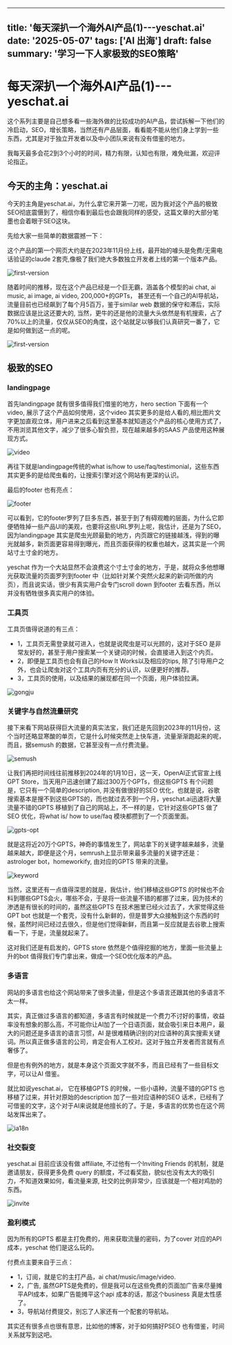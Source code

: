 
---
title: '每天深扒一个海外AI产品(1)---yeschat.ai'
date: '2025-05-07'
tags: ['AI 出海']
draft: false
summary: '学习一下人家极致的SEO策略'
---

# 每天深扒一个海外AI产品(1)---yeschat.ai


这个系列主要是自己想多看一些海外做的比较成功的AI产品，尝试拆解一下他们的冷启动，SEO，增长策略，当然还有产品层面，看看能不能从他们身上学到一些东西，尤其是对于独立开发者以及中小团队来说有没有借鉴的地方。

我每天最多会花2到3个小时的时间，精力有限，认知也有限，难免纰漏，欢迎评论指正。


## 今天的主角：yeschat.ai

今天的主角是yeschat.ai，为什么拿它来开第一刀呢，因为我对这个产品的极致SEO彻底震慑到了，相信你看到最后也会跟我同样的感受，这篇文章的大部分笔墨也会着眼于SEO这块。

先给大家一些简单的数据震撼一下：

这个产品的第一个网页大约是在2023年11月份上线，最开始的噱头是免费/无需电话验证的claude 2套壳,像极了我们绝大多数独立开发者上线的第一个版本产品。

![first-version](/static/images/01-yes-chat/claude2.png)

随着时间的推移，现在这个产品已经是一个巨无霸，涵盖各个模型的ai chat, ai music, ai image, ai video, 200,000+的GPTs， 甚至还有一个自己的AI导航站，流量目前也已经飙到了每个月5百万，鉴于similar web 数据的保守和滞后，实际数据应该是比这还要大的, 当然，更牛的还是他的流量大头依然是有机搜索，占了70%以上的流量，仅仅从SEO的角度，这个站就足以够我们认真研究一番了，它是如何做到这一点的呢。

![first-version](/static/images/01-yes-chat/now.png)


## 极致的SEO


### landingpage


首先landingpage 就有很多值得我们借鉴的地方，hero section 下面有一个video, 展示了这个产品如何使用，这个video 其实更多的是给人看的,相比图片文字更加直观立体，用户进来之后看到这里基本就知道这个产品的核心使用方式了，不用浏览其他文字，减少了很多心智负担，现在越来越多的SAAS 产品使用这种展现方式。

![video](/static/images/01-yes-chat/video.gif)

再往下就是landingpage传统的what is/how to use/faq/testimonial，这些东西其实更多的是给爬虫看的，让搜索引擎对这个网站有更深的认识。

最后的footer 也有亮点：

![footer](/static/images/01-yes-chat/footer.png)

可以看到，它的footer罗列了巨多东西，甚至于到了有碍观瞻的层面，为什么它即便牺牲掉一些产品UI的美观，也要将这些URL罗列上呢，我估计，还是为了SEO，因为landingpage 其实是爬虫光顾最勤的地方，内页跟它的链接越浅，得到的曝光就越多，新页面更容易得到曝光，而且页面获得的权重也越大，这其实是一个网站寸土寸金的地方。

yeschat 作为一个大站显然不会浪费这个寸土寸金的地方，于是，就将众多他想曝光获取流量的页面罗列到footer 中（比如针对某个突然火起来的新词所做的内页），而且说实话，很少有真实用户会专门scroll down 到footer 去看东西，所以并没有牺牲很多真实用户的体验。


### 工具页

工具页值得说道的有三点：

- 1，工具页无需登录就可进入，也就是说爬虫是可以光顾的，这对于SEO 是非常友好的，甚至于用户搜索某一个关键词的时候，会直接进入到这个内页。
- 2，即便是工具页也会有自己的How It Works以及相应的tips, 除了引导用户之外，也会让爬虫对这个工具内页有充分的认识，以便更好的推荐。
- 3，工具页的使用，以及结果的展现都在同一个页面，用户体验拉满。

![gongju](/static/images/01-yes-chat/gongju.png)


### 关键字与自然流量研究

接下来看下网站获得巨大流量的真实法宝，我们还是先回到2023年的11月份，这个当时还略显寒酸的单页，它是什么时候突然走上快车道，流量渐渐跑起来的呢，而且，据semush 的数据，它甚至没有一点付费流量。

![semush](/static/images/01-yes-chat/semush.png)

让我们再把时间线往前推移到2024年的1月10日，这一天，OpenAI正式官宣上线GPT Store，当天用户迅速创建了超过300万个GPTs，但这些GPTS 有个问题是，它只有一个简单的description, 并没有做很好的SEO 优化，也就是说，谷歌搜索基本是搜不到这些GPTS的，而也就过去不到一个月，yeschat.ai迅速将大量流量不错的GPTS 移植到了自己的网站上，不一样的是，它针对这些GPTS 做了SEO 优化，将what is/ how to use/faq 模块都攒到了一个页面里面。

![gpts-opt](/static/images/01-yes-chat/gpts-opt.png)

就是这将近20万个GPTS，神奇的事情发生了，网站拿下的关键字越来越多，流量越来越大，即便是这个月，semrush上显示带来最多流量的关键字还是：astrologer bot，homeworkify, 由对应的GPTS 带来的流量。

![keyword](/static/images/01-yes-chat/keyword.png)

当然，这里还有一点值得深思的就是，我估计，他们移植这些GPTS 的时候也不会料到哪些GPTS会火，哪些不会，于是将一些流量不错的都挪了过来，因为技术的渗透是有很长的时间的，虽然这些GPTS 在技术圈里已经火过去了，大家觉得这些GPT bot 也就是一个套壳，没有什么新鲜的，但是普罗大众接触到这个东西的时候，虽然时间已经过去很久，但是他们觉得新鲜，而且第一反应就是去谷歌上搜索看一下，于是，流量就起来了。

这对我们还是有启发的，GPTS store 依然是个值得挖掘的地方，里面一些流量上升的bot 值得我们专门拿出来，做成一个SEO优化版本的产品。


### 多语言

网站的多语言也给这个网站带来了很多流量，但是这个多语言还跟其他的多语言不太一样。

其实，真正做过多语言的都知道，多语言有时候就是一个费力不讨好的事情，收益率没有想象的那么高，不可能你让AI加了一个日语页面，就会吸引来日本用户，最大的问题还是多语言的语言习惯，AI 是很难精确识别的对应语种的真实搜索关键词。所以真正做多语言的公司，肯定会有人工校对。这对于独立开发者而言就有点奢侈了。

但是也有例外的地方，就是本身这个页面文字就不多，而且已经有了一些目标文字，可以让AI 借鉴。

就比如说yeschat.ai， 它在移植GPTS 的时候，一些小语种，流量不错的GPTS 也移植了过来，并针对原始的description 加了一些对应语种的SEO 话术，已经有了可借鉴的文字，这个对于AI来说就是他擅长的了。于是，多语言的优势也在这个网站发挥出来了。

![ia18n](/static/images/01-yes-chat/multi-language.png)


### 社交裂变

yeschat.ai 目前应该没有做 affiliate, 不过他有一个Inviting Friends 的机制，就是邀请朋友，获得更多免费 query 的额度，不过看奖励，貌似也没有太大的吸引力，不知道效果如何，看流量来源, 社交的比例非常少，应该就是一个相对鸡肋的东西。

![invite](/static/images/01-yes-chat/invite.png)


### 盈利模式

因为所有的GPTS 都是主打免费的，用来获取流量的密码，为了cover 对应的API 成本，yeschat 他们是这么玩的。

付费点主要来自于三点：

 - 1，订阅，就是它的主打产品，ai chat/music/image/video.
 - 2，广告, 虽然GPTS是免费的，但是我可以在这些免费的页面加广告来尽量摊平API成本，如果广告能摊平这个api 成本的话，那这个business 真是太性感了。
 - 3，导航站付费提交，别忘了人家还有一个配套的导航站。


其实还有很多点也很有意思，比如他的博客，对于如何搞好PSEO 也有借鉴，时间关系就写到这吧。















